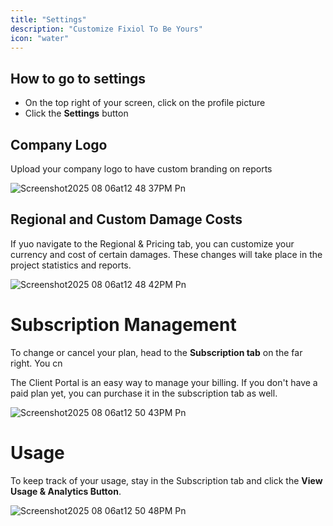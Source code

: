 ```yaml
---
title: "Settings"
description: "Customize Fixiol To Be Yours"
icon: "water"
---
```


## How to go to settings

- On the top right of your screen, click on the profile picture
- Click the **Settings** button

## Company Logo

Upload your company logo to have custom branding on reports

![Screenshot2025 08 06at12 48 37PM Pn](/images/Screenshot2025-08-06at12.48.37PM.png)

## Regional and Custom Damage Costs

If yuo navigate to the Regional & Pricing tab, you can customize your currency and cost of certain damages. These changes will take place in the project statistics and reports.

![Screenshot2025 08 06at12 48 42PM Pn](/images/Screenshot2025-08-06at12.48.42PM.png)

# Subscription Management

To change or cancel your plan, head to the **Subscription tab** on the far right. You cn

The Client Portal is an easy way to manage your billing. If you don't have a paid plan yet, you can purchase it in the subscription tab as well.

![Screenshot2025 08 06at12 50 43PM Pn](/images/Screenshot2025-08-06at12.50.43PM.png)

# Usage 

To keep track of your usage, stay in the Subscription tab and click the **View Usage & Analytics Button**.

![Screenshot2025 08 06at12 50 48PM Pn](/images/Screenshot2025-08-06at12.50.48PM.png)